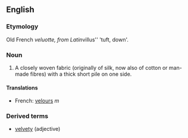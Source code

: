 ==English==
===Etymology===
Old French ''veluotte, from Latin ''villus'' 'tuft, down'.
===Noun===
#A closely woven fabric (originally of silk, now also of cotton or man-made fibres) with a thick short pile on one side.
====Translations====
*French: [[velours]] ''m''
===Derived terms===
*[[velvety]] (adjective)